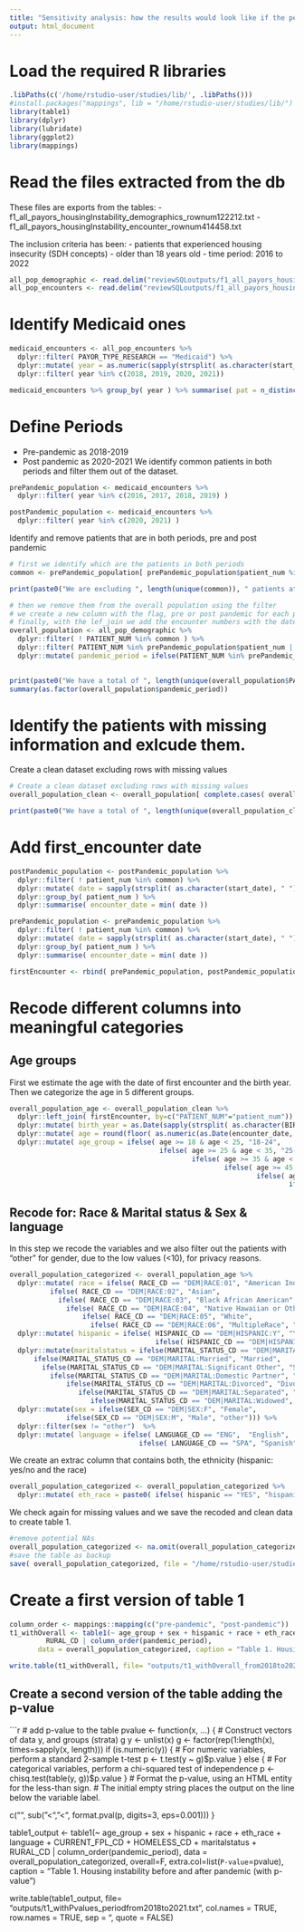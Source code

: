 ```yaml
---
title: "Sensitivity analysis: how the results would look like if the periods are different?"
output: html_document
---
```


# Load the required R libraries
```r
.libPaths(c('/home/rstudio-user/studies/lib/', .libPaths()))
#install.packages("mappings", lib = "/home/rstudio-user/studies/lib/")
library(table1)
library(dplyr)
library(lubridate)
library(ggplot2)
library(mappings)
```

# Read the files extracted from the db
These files are exports from the tables:
- f1_all_payors_housingInstability_demographics_rownum122212.txt
- f1_all_payors_housingInstability_encounter_rownum414458.txt

The inclusion criteria has been:
- patients that experienced housing insecurity (SDH concepts)
- older than 18 years old
- time period: 2016 to 2022
```r
all_pop_demographic <- read.delim("reviewSQLoutputs/f1_all_payors_housingInstability_demographics_screened_rownum31288.txt", header = TRUE, sep = ",")
all_pop_encounters <- read.delim("reviewSQLoutputs/f1_all_payors_housingInstability_encounter_screened_rownum44660.txt", header = TRUE, sep = ",")
```

# Identify Medicaid ones
```r
medicaid_encounters <- all_pop_encounters %>%
  dplyr::filter( PAYOR_TYPE_RESEARCH == "Medicaid") %>%
  dplyr::mutate( year = as.numeric(sapply(strsplit( as.character(start_date), "[-]"), "[", 1))) %>%
  dplyr::filter( year %in% c(2018, 2019, 2020, 2021))

medicaid_encounters %>% group_by( year ) %>% summarise( pat = n_distinct( patient_num ))
```

# Define Periods
- Pre-pandemic as 2018-2019
- Post pandemic as 2020-2021
We identify common patients in both periods and filter them out of the dataset. 
```r
prePandemic_population <- medicaid_encounters %>%
  dplyr::filter( year %in% c(2016, 2017, 2018, 2019) )

postPandemic_population <- medicaid_encounters %>%
  dplyr::filter( year %in% c(2020, 2021) )
```

Identify and remove patients that are in both periods, pre and post pandemic 
```r
# first we identify which are the patients in both periods
common <- prePandemic_population[ prePandemic_population$patient_num %in% postPandemic_population$patient_num,  "patient_num"]

print(paste0("We are excluding ", length(unique(common)), " patients at this step on the analysis"))

# then we remove them from the overall population using the filter
# we create a new column with the flag, pre or post pandemic for each patient
# finally, with the lef_join we add the encounter numbers with the dates
overall_population <- all_pop_demographic %>%
  dplyr::filter( ! PATIENT_NUM %in% common ) %>%
  dplyr::filter( PATIENT_NUM %in% prePandemic_population$patient_num | PATIENT_NUM %in% postPandemic_population$patient_num) %>%
  dplyr::mutate( pandemic_period = ifelse(PATIENT_NUM %in% prePandemic_population$patient_num, "pre-pandemic", "post-pandemic")) 
  

print(paste0("We have a total of ", length(unique(overall_population$PATIENT_NUM)), " patients at this step on the analysis"))
summary(as.factor(overall_population$pandemic_period))
```

# Identify the patients with missing information and exlcude them. 
Create a clean dataset excluding rows with missing values
```r
# Create a clean dataset excluding rows with missing values
overall_population_clean <- overall_population[ complete.cases( overall_population), ]

print(paste0("We have a total of ", length(unique(overall_population_clean$PATIENT_NUM)), " patients at this step on the analysis"))
```

# Add first_encounter date
```r
postPandemic_population <- postPandemic_population %>%
  dplyr::filter( ! patient_num %in% common) %>%
  dplyr::mutate( date = sapply(strsplit( as.character(start_date), " "), '[', 1)) %>%
  dplyr::group_by( patient_num ) %>%
  dplyr::summarise( encounter_date = min( date ))

prePandemic_population <- prePandemic_population %>%
  dplyr::filter( ! patient_num %in% common) %>%
  dplyr::mutate( date = sapply(strsplit( as.character(start_date), " "), '[', 1)) %>%
  dplyr::group_by( patient_num ) %>%
  dplyr::summarise( encounter_date = min( date ))

firstEncounter <- rbind( prePandemic_population, postPandemic_population)
```


# Recode different columns into meaningful categories

## Age groups
First we estimate the age with the date of first encounter and the birth year. 
Then we categorize the age in 5 different groups. 
```r
overall_population_age <- overall_population_clean %>%
  dplyr::left_join( firstEncounter, by=c("PATIENT_NUM"="patient_num")) %>%
  dplyr::mutate( birth_year = as.Date(sapply(strsplit( as.character(BIRTH_DATE), " "), "[", 1), format = "%Y-%m-%d")) %>%
  dplyr::mutate( age = round(floor( as.numeric(as.Date(encounter_date, format = "%Y-%m-%d")) - as.numeric(as.Date(birth_year, format = "%Y-%m-%d")))/365.25)) %>%
  dplyr::mutate( age_group = ifelse( age >= 18 & age < 25, "18-24", 
                                     ifelse( age >= 25 & age < 35, "25-34", 
                                             ifelse( age >= 35 & age < 45, "35-44", 
                                                     ifelse( age >= 45 & age < 65, "45-64", 
                                                             ifelse( age >= 45 & age < 65, "45-64", 
                                                                     ifelse( age >= 65, "65+ over", "other")))) )))
```

## Recode for: Race & Marital status & Sex & language
In this step we recode the variables and we also filter out the patients with "other" for gender, due to the low values (<10), for privacy reasons. 

```r
overall_population_categorized <- overall_population_age %>%
  dplyr::mutate( race = ifelse( RACE_CD == "DEM|RACE:01", "American Indian Alaskan Native",   
          ifelse( RACE_CD == "DEM|RACE:02", "Asian",
            ifelse( RACE_CD == "DEM|RACE:03", "Black African American",
              ifelse( RACE_CD == "DEM|RACE:04", "Native Hawaiian or Other Pacific Islander",
                  ifelse( RACE_CD == "DEM|RACE:05", "White",
                    ifelse( RACE_CD == "DEM|RACE:06", "MultipleRace", "other"))))))) %>%
  dplyr::mutate( hispanic = ifelse( HISPANIC_CD == "DEM|HISPANIC:Y", "YES",   
                                    ifelse( HISPANIC_CD == "DEM|HISPANIC:N", "NO", "other"))) %>%
  dplyr::mutate(maritalstatus = ifelse(MARITAL_STATUS_CD == "DEM|MARITAL:Single", "Single", 
      ifelse(MARITAL_STATUS_CD == "DEM|MARITAL:Married", "Married",
        ifelse(MARITAL_STATUS_CD == "DEM|MARITAL:Significant Other", "Significant Other",
          ifelse(MARITAL_STATUS_CD == "DEM|MARITAL:Domestic Partner", "Significant Other",
              ifelse(MARITAL_STATUS_CD == "DEM|MARITAL:Divorced", "Divorced",
                 ifelse(MARITAL_STATUS_CD == "DEM|MARITAL:Separated", "Separated", 
                    ifelse(MARITAL_STATUS_CD == "DEM|MARITAL:Widowed", "Widowed", "other")))))))) %>%
  dplyr::mutate(sex = ifelse(SEX_CD == "DEM|SEX:F", "Female", 
              ifelse(SEX_CD == "DEM|SEX:M", "Male", "other"))) %>%
  dplyr::filter(sex != "other")  %>%
  dplyr::mutate( language = ifelse( LANGUAGE_CD == "ENG",  "English", 
                                ifelse( LANGUAGE_CD == "SPA", "Spanish", "other")))
```

We create an extrac column that contains both, the ethnicity (hispanic: yes/no and the race)
```r
overall_population_categorized <- overall_population_categorized %>%
  dplyr::mutate( eth_race = paste0( ifelse( hispanic == "YES", "hispanic", ifelse(hispanic== "NO", "Non-Hispanic", "Other")), " ", race ))
```

We check again for missing values and we save the recoded and clean data to create table 1. 
```r
#remove potential NAs
overall_population_categorized <- na.omit(overall_population_categorized)
#save the table as backup
save( overall_population_categorized, file = "/home/rstudio-user/studies/Research-Fellowship-jovita-murillo/overall_population_categorized_sensitivity.RData")
```

# Create a first version of table 1
```r
column_order <- mappings::mapping(c("pre-pandemic", "post-pandemic"))
t1_withOverall <- table1(~ age_group + sex + hispanic + race + eth_race + language + CURRENT_FPL_CD + HOMELESS_CD + maritalstatus + 
         RURAL_CD | column_order(pandemic_period), 
       data = overall_population_categorized, caption = "Table 1. Housing instability before and after pandemic (with overall")

write.table(t1_withOverall, file= "outputs/t1_withOverall_from2018to2021.txt", col.names = TRUE, row.names = TRUE, sep = "\t", quote = FALSE)
```

## Create a second version of the table adding the p-value
```r
# add p-value to the table
pvalue <- function(x, ...) {
  # Construct vectors of data y, and groups (strata) g
  y <- unlist(x)
  g <- factor(rep(1:length(x), times=sapply(x, length)))
  if (is.numeric(y)) {
    # For numeric variables, perform a standard 2-sample t-test
    p <- t.test(y ~ g)$p.value
  } else {
    # For categorical variables, perform a chi-squared test of independence
    p <- chisq.test(table(y, g))$p.value
  }
  # Format the p-value, using an HTML entity for the less-than sign.
  # The initial empty string places the output on the line below the variable label.
  
  
  c("", sub("<", "&lt;", format.pval(p, digits=3, eps=0.001)))
}

table1_output <- table1(~ age_group + sex + hispanic + race + eth_race + language + CURRENT_FPL_CD  + HOMELESS_CD + maritalstatus + 
         RURAL_CD | column_order(pandemic_period), 
       data = overall_population_categorized,  overall=F, extra.col=list(`P-value`=pvalue), caption = "Table 1. Housing instability before and after pandemic (with p-value")

write.table(table1_output, file= "outputs/t1_withPvalues_periodfrom2018to2021.txt", col.names = TRUE, row.names = TRUE, sep = "\t", quote = FALSE)
